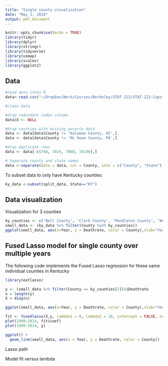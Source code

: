```yaml
---
title: "Single county visualization"
date: "May 1, 2019"
output: pdf_document
---
```


```r
knitr::opts_chunk$set(echo = TRUE)
library(tidyr)
library(dplyr)
library(stringr)
library(tidyverse)
library(usmap)
library(scales)
library(ggplot2)
```

## Data

```r
#read data itnto R
data<-read.csv("~/Dropbox/Work/Courses/Berkeley/STAT 222/STAT-222-Capstone-Project/Data/deathrate.csv")

#clean data

#drop redundant index column
data$X <- NULL

#drop counties with missing poverty data
data <- data[data$County != 'Kalawao County, HI',]
data <- data[data$County != 'Mc Kean County, PA',]

#drop duplicate rows
data <- data[-c(788, 3924, 7060, 10196),]

# Separate county and state names
data <-separate(data = data, col = County, into = c("County", "State"), sep = ", ")
```

To subset data to only have Kentucky counties:

```r
ky_data <-subset(split_data, State=="KY")
```

## Data visualization

Visualization for 3 counties 

```r
ky_counties <- c('Bell County', 'Clark County', 'Pendleton County', 'Webster County')
small_data <- (ky_data %>% filter(County %in% ky_counties))
ggplot(small_data, aes(x=Year, y = Deathrate, color = County),xlab="Year", ylab="Mortality rate", main="Drug poisoning mortality rates in Kentucky Counties from 1999-2014") + geom_line()
```


## Fused Lasso model for single county over multiple years

The following code implements the Fused Lasso regression for these same individual counties in Kentucky

```r
library(extlasso)

y <- (small_data %>% filter(County == ky_counties[2]))$Deathrate
n = length(y)
X = diag(n)

ggplot(small_data, aes(x=Year, y = Deathrate, color = County),xlab="Year", ylab="Mortality rate", main="Drug poisoning mortality rates in Kentucky Counties from 1999-2014") + geom_line()

fit <- fusedlasso(X,y, lambda1 = 0, lambda2 = 10, intercept = FALSE, normalize = FALSE)
plot(1999:2014, fit$coef)
plot(1999:2014, y)

ggplot() +
  geom_line(small_data, aes(x = Year, y = Deathrate, color = County))
```

Lasso path

Model fit versus lambda

